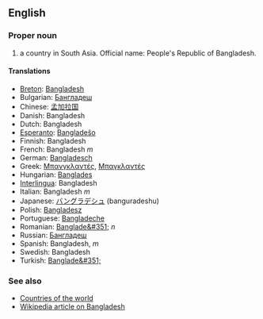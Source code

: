 ==English==

===Proper noun===

# a country in South Asia. Official name: People's Republic of Bangladesh.

====Translations====
*[[Breton]]: [[Bangladesh]]
*Bulgarian: [[Бангладеш]]
*Chinese: [[孟加拉国]]
*Danish: Bangladesh
*Dutch: Bangladesh
*[[Esperanto]]: [[Bangladeŝo]]
*Finnish: Bangladesh
*French: Bangladesh ''m''
*German: [[Bangladesch]]
*Greek: [[Μπανγκλαντές]], [[Μπαγκλαντές]]
*Hungarian: [[Banglades]]
*[[Interlingua]]: Bangladesh
*Italian: Bangladesh ''m''
*Japanese: [[バングラデシュ]] (banguradeshu)
*Polish: [[Bangladesz]]
*Portuguese: [[Bangladeche]]
*Romanian: [[Banglade&#351;]] ''n''
*Russian: [[Бангладеш]]
*Spanish: Bangladesh, ''m''
*Swedish: Bangladesh
*Turkish: [[Banglade&#351;]]

===See also===

*[[Countries of the world]]
*[[en:Bangladesh|Wikipedia article on Bangladesh]]